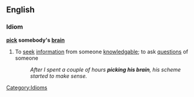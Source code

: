==English==
===Idiom===
'''[[pick]] somebody's [[brain]]'''

#To [[seek]] [[information]] from someone [[knowledgable]]; to ask [[question]]s of someone
#:''After I spent a couple of hours '''picking his brain''', his scheme started to make sense.''
[[Category:Idioms]]